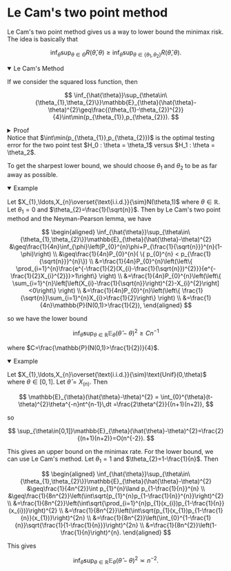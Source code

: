 
# Le Cam's two point method

Le Cam's two point method gives us a way to lower bound the minimax risk. The idea is basically that

$$
\inf_{\hat{\theta}}\sup_{\theta\in\Theta}R(\hat{\theta},\theta)\geq\inf_{\hat{\theta}}\sup_{\theta\in\{\theta_{1},\theta_{2}\}}R(\hat{\theta},\theta).
$$

<details open>
<summary>Le Cam's Method</summary>

If we consider the squared loss function, then

$$
\inf_{\hat{\theta}}\sup_{\theta\in\{\theta_{1},\theta_{2}\}}\mathbb{E}_{\theta}(\hat{\theta}-\theta)^{2}\geq\frac{(\theta_{1}-\theta_{2})^{2}}{4}\int\min(p_{\theta_{1}},p_{\theta_{2}}).
$$
</details>

<details>
<summary>Proof</summary>

We have

$$
\begin{aligned}
\inf_{\hat{\theta}}\sup_{\theta\in\{\theta_{1},\theta_{2}\}}\mathbb{E}_{\theta}(\hat{\theta}-\theta)^{2} &\geq\inf_{\hat{\theta}}\left(\frac{1}{2}\mathbb{E}_{\theta_{1}}(\hat{\theta}-\theta_{1})^{2}+\frac{1}{2}\mathbb{E}_{\theta_{2}}(\hat{\theta}-\theta_{2})^{2}\right) \\
	&=\frac{1}{2}\inf_{\hat{\theta}}\int\left[(\hat{\theta}-\theta_{1})^{2}p_{\theta_{1}}+(\hat{\theta}-\theta_{2})^{2}p_{\theta_{2}}\right] \\
	&\geq\frac{1}{2}\inf_{\hat{\theta}}\int\left[(\hat{\theta}-\theta_{1})^{2}+(\hat{\theta}-\theta_{2})^{2}\right]\min(p_{\theta_{1}},p_{\theta_{2}}) \\
	&\geq\frac{1}{2}\inf_{\hat{\theta}}\int\frac{1}{2}(\theta_{1}-\theta_{2})^{2}\min(p_{\theta_{1}},p_{\theta_{2}}) \\
	&=\frac{1}{4}(\theta_{1}-\theta_{2})^{2}\int\min(p_{\theta_{1}},p_{\theta_{2}}).
\end{aligned}
$$
</details>

<Callout type="info">
Notice that $\int\min(p_{\theta_{1}},p_{\theta_{2}})$ is the optimal testing error for the two point test $H_0 : \theta = \theta_1$ versus $H_1 : \theta = \theta_2$.
</Callout>

To get the sharpest lower bound, we should choose $\theta_{1}$ and $\theta_{2}$ to be as far away as possible. 

<details open>
<summary>Example</summary>

Let $X_{1},\ldots,X_{n}\overset{\text{i.i.d.}}{\sim}N(\theta,1)$ where $\theta\in\mathbb{R}$. Let $\theta_{1}=0$ and $\theta_{2}=\frac{1}{\sqrt{n}}$. Then by Le Cam's two point method and the Neyman-Pearson lemma, we have

$$
\begin{aligned}
\inf_{\hat{\theta}}\sup_{\theta\in\{\theta_{1},\theta_{2}\}}\mathbb{E}_{\theta}(\hat{\theta}-\theta)^{2} &\geq\frac{1}{4n}\inf_{\phi}\left(P_{0}^{n}\phi+P_{\frac{1}{\sqrt{n}}}^{n}(1-\phi)\right) \\
	&\geq\frac{1}{4n}P_{0}^{n}( \{ p_{0}^{n} < p_{\frac{1}{\sqrt{n}}}^{n}\}) \\
	&=\frac{1}{4n}P_{0}^{n}\left(\left\{ \prod_{i=1}^{n}\frac{e^{-\frac{1}{2}(X_{i}-\frac{1}{\sqrt{n}})^{2}}}{e^{-\frac{1}{2}X_{i}^{2}}}>1\right\} \right) \\
	&=\frac{1}{4n}P_{0}^{n}\left(\left\{ \sum_{i=1}^{n}\left[\left(X_{i}-\frac{1}{\sqrt{n}}\right)^{2}-X_{i}^{2}\right]<0\right\} \right) \\
	&=\frac{1}{4n}P_{0}^{n}\left(\left\{ \frac{1}{\sqrt{n}}\sum_{i=1}^{n}X_{i}>\frac{1}{2}\right\} \right) \\
	&=\frac{1}{4n}\mathbb{P}(N(0,1)>\frac{1}{2}),
\end{aligned}
$$

so we have the lower bound

$$
\inf_{\hat{\theta}}\sup_{\theta\in\mathbb{R}}\mathbb{E}_{\theta}(\hat{\theta}-\theta)^{2}\geq Cn^{-1}
$$

where $C=\frac{\mathbb{P}(N(0,1)>\frac{1}{2})}{4}$. 

</details>

<details open>
<summary>Example</summary>

Let $X_{1},\ldots,X_{n}\overset{\text{i.i.d.}}{\sim}\text{Unif}(0,\theta)$ where $\theta\in [0,1]$. Let $\widehat{\theta}=X_{(n)}$. Then

$$
\mathbb{E}_{\theta}(\hat{\theta}-\theta)^{2} = \int_{0}^{\theta}(t-\theta)^{2}\theta^{-n}nt^{n-1}\,dt =\frac{2\theta^{2}}{(n+1)(n+2)},
$$

so 

$$
\sup_{\theta\in[0,1]}\mathbb{E}_{\theta}(\hat{\theta}-\theta)^{2}=\frac{2}{(n+1)(n+2)}=O(n^{-2}).
$$

This gives an upper bound on the minimax rate. For the lower bound, we can use Le Cam's method. Let $\theta_{1}=1$ and $\theta_{2}=1-\frac{1}{n}$. Then


$$
\begin{aligned}
\inf_{\hat{\theta}}\sup_{\theta\in\{\theta_{1},\theta_{2}\}}\mathbb{E}_{\theta}(\hat{\theta}-\theta)^{2} &\geq\frac{1}{4n^{2}}\int p_{1}^{n}\land p_{1-\frac{1}{n}}^{n} \\
	&\geq\frac{1}{8n^{2}}\left(\int\sqrt{p_{1}^{n}p_{1-\frac{1}{n}}^{n}}\right)^{2} \\
	&=\frac{1}{8n^{2}}\left(\int\sqrt{\prod_{i=1}^{n}p_{1}(x_{i})p_{1-\frac{1}{n}}(x_{i})}\right)^{2} \\
	&=\frac{1}{8n^{2}}\left(\int\sqrt{p_{1}(x_{1})p_{1-\frac{1}{n}}(x_{1})}\right)^{2n} \\
	&=\frac{1}{8n^{2}}\left(\int_{0}^{1-\frac{1}{n}}\sqrt{\frac{1}{1-\frac{1}{n}}}\right)^{2n} \\
	&=\frac{1}{8n^{2}}\left(1-\frac{1}{n}\right)^{n}.
\end{aligned}
$$

This gives

$$
\inf_{\hat{\theta}}\sup_{\theta\in\mathbb{R}}\mathbb{E}_{\theta}(\hat{\theta}-\theta)^{2}\asymp n^{-2}.
$$

</details>
